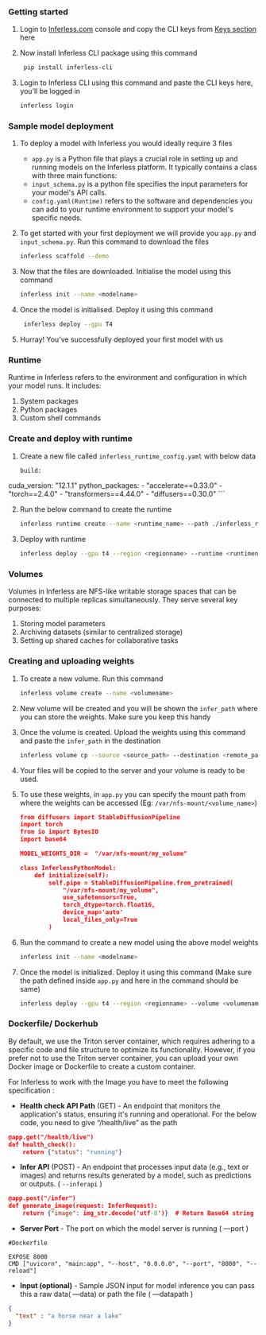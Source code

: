 ### Getting started

1. Login to [Inferless.com](https://inferless.com/) console and copy the CLI keys from [Keys section](https://console.inferless.com/user/settings?current-tab=keys) here
2. Now install Inferless CLI package using this command
    
    ```bash
     pip install inferless-cli
    ```
    
3. Login to Inferless CLI using this command and paste the CLI keys here, you’ll be logged in
    
    ```bash
    inferless login
    ```
    

### Sample model deployment

1. To deploy a model with Inferless you would ideally require 3 files
    - `app.py` is a Python file that plays a crucial role in setting up and running models on the Inferless platform. It typically contains a class with three main functions:
    - `input_schema.py` is a python file specifies the input parameters for your model's API calls.
    - `config.yaml(Runtime)` refers to the software and dependencies you can add to your runtime environment to support your model's specific needs.
2. To get started with your first deployment we will provide you `app.py` and `input_schema.py`. Run this command to download the files
    
    ```bash
    inferless scaffold --demo 
    ```
    
3. Now that the files are downloaded. Initialise the model using this command
    
    ```bash
    inferless init --name <modelname>
    ```
    
4. Once the model is initialised. Deploy it using this command
    
    ```bash
     inferless deploy --gpu T4 
    ```
    
5. Hurray! You’ve successfully deployed your first model with us

### Runtime

Runtime in Inferless refers to the environment and configuration in which your model runs. It includes:

1. System packages
2. Python packages
3. Custom shell commands

### Create and deploy with runtime

1. Create a new file called `inferless_runtime_config.yaml` with below data
    
    ```bash
    build:
  cuda_version: "12.1.1"
  python_packages:
    - "accelerate==0.33.0"
    - "torch==2.4.0"
    - "transformers==4.44.0"
    - "diffusers==0.30.0"
    ```

2. Run the below command to create the runtime
    
    ```bash
    inferless runtime create --name <runtime_name> --path ./inferless_runtime_config.yaml
    ```

3. Deploy with runtime
    
    ```bash
    inferless deploy --gpu t4 --region <regionname> --runtime <runtimename> 
    ```

### Volumes

Volumes in Inferless are NFS-like writable storage spaces that can be connected to multiple replicas simultaneously. They serve several key purposes:

1. Storing model parameters
2. Archiving datasets (similar to centralized storage)
3. Setting up shared caches for collaborative tasks

### Creating and uploading weights

1. To create a new volume. Run this command
    
    ```bash
    inferless volume create --name <volumename>
    ```
    
2. New volume will be created and you will be shown the `infer_path` where you can store the weights. Make sure you keep this handy
3. Once the volume is created. Upload the weights using this command and paste the `infer_path` in the destination
    
    ```bash
    inferless volume cp --source <source_path> --destination <remote_path (Infer path)>
    ```
    
4. Your files will be copied to the server and your volume is ready to be used.
5. To use these weights, in `app.py` you can specify the mount path from where the weights can be accessed (Eg: `/var/nfs-mount/<volume_name>`)
    
    ```json
    from diffusers import StableDiffusionPipeline
    import torch
    from io import BytesIO
    import base64
    
    MODEL_WEIGHTS_DIR =  "/var/nfs-mount/my_volume"
    
    class InferlessPythonModel:    
        def initialize(self):
            self.pipe = StableDiffusionPipeline.from_pretrained(
                "/var/nfs-mount/my_volume",
                use_safetensors=True,
                torch_dtype=torch.float16,
                device_map='auto'
                local_files_only=True
            )
    ```
    
6. Run the command to create a new model using the above model weights 
    
    ```bash
    inferless init --name <modelname>
    ```
    
7. Once the model is initialized. Deploy it using this command (Make sure the path defined inside `app.py` and here in the command should be same)
    
    ```bash
    inferless deploy --gpu t4 --region <regionname> --volume <volumename> --mountpath mount_path 
    ```
    

### Dockerfile/ Dockerhub

By default, we use the Triton server container, which requires adhering to a specific code and file structure to optimize its functionality. However, if you prefer not to use the Triton server container, you can upload your own Docker image or Dockerfile to create a custom container.

For Inferless to work with the Image you have to meet the following specification :

- **Health check API Path** (GET) - An endpoint that monitors the application's status, ensuring it's running and operational. For the below code, you need to give “/health/live” as the path

```json
@app.get("/health/live")
def health_check():
    return {"status": "running"}
```

- **Infer API** (POST) - An endpoint that processes input data (e.g., text or images) and returns results generated by a model, such as predictions or outputs. ( `--inferapi` )

```json
@app.post("/infer")
def generate_image(request: InferRequest):
    return {"image": img_str.decode('utf-8')}  # Return Base64 string
```

- **Server Port** - The port on which the model server is running ( —port )

```docker
#Dockerfile 

EXPOSE 8000
CMD ["uvicorn", "main:app", "--host", "0.0.0.0", "--port", "8000", "--reload"]
```

- **Input (optional)** - Sample JSON input for model inference you can pass this a raw data( —data)  or path the file ( —datapath )

```json
{
  "text" : "a horse near a lake"
}
```